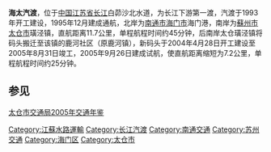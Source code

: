 '''海太汽渡'''，位于[[中国|中国]][[江苏省|江苏省]][[长江|长江]]白茆沙北水道，为长江下游第一渡，汽渡于1993年开工建设，1995年12月建成通航，北岸为[[南通市|南通市]][[海门市|海门市]]海门港，南岸为[[蘇州市|蘇州市]][[太仓市|太仓市]]璜泾镇，直航距离11.7公里，单程航程时间约45分钟，后南岸太仓璜泾镇将码头搬迁至该镇的鹿河社区（原鹿河镇），新码头于2004年4月28日开工建设至2005年8月31日竣工，2005年9月26日建成试航，使直航距离缩短为7.2公里，单程航程时间约25分钟。

== 参见 ==
[https://web.archive.org/web/20160304221533/http://www.tcjt.gov.cn/art/2008/7/14/art_1780_9136.html 太仓市交通局2005年交通年鉴]

[[Category:江蘇水路運輸|Category:江蘇水路運輸]]
[[Category:长江汽渡|Category:长江汽渡]]
[[Category:南通交通|Category:南通交通]]
[[Category:苏州交通|Category:苏州交通]]
[[Category:海门区|Category:海门区]]
[[Category:太仓市|Category:太仓市]]